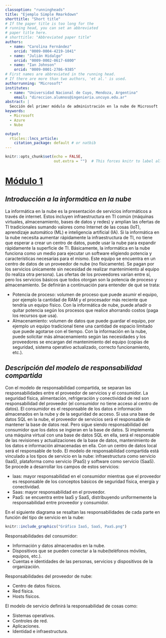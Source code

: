 ---
classoption: "runningheads"
title: "Ejemplo Simple Rmarkdown"
shorttitle: "Short title"
# If the paper title is too long for the 
# running head, you can set an abbreviated 
# paper title here.
# shorttitle: "Abbreviated paper title"
authors: 
  - name: "Carolina Fernández"
    orcid: "0009-0004-4219-1041"
  - name: "Julián Hidalgo"
    orcid: "0009-0002-0617-6800"
  - name: "Ian Johnson"
    orcid: "0009-0001-2786-9385"
# First names are abbreviated in the running head.
# If there are more than two authors, 'et al.' is used.
authorrunning: "Microsoft" 
institutes: 
  - name: "Universidad Nacional de Cuyo, Mendoza, Argentina"
    email: "direccion.alumnos@ingenieria.uncuyo.edu.ar"
abstract: | 
  Sección del primer módulo de administración en la nube de Microsoft
keywords: 
  - Microsoft
  - Azure
  - Nube

output: 
  rticles::lncs_article:
    citation_package: default # or natbib
---

```{r setup, include=FALSE}
knitr::opts_chunk$set(echo = FALSE,
                      out.extra = "")  # This forces knitr to label all figures.
```

# <u>Módulo 1</u>

## *Introducción a la informática en la nube*

La informática en la nube es la presentación de servicios informáticos a través de internet. Estos incluyen infraestructura en TI común (máquinas virtuales, almacenamiento, bases de datos y redes) y amplían las ofertas de TI tradicionales sumando valores como Internet de las cosas (IoT), aprendizaje automático (ML) e inteligencia artificial (IA).
Si la informática en la nube necesita aumentar rápidamente la infraestructura de TI, no tiene que esperar a crear un centro de datos, puede usar la nube para expandir rápidamente la superficie de TI.
Básicamente, la informática en la nube funciona como un medio para ejecutar un software eligiendo potencia y características necesarias para el mismo. Este equipo se encuentra en un centro de datos de un proveedor de nube (no físicamente).
Se pagan por los servicios únicamente sin necesidad de realizar mantenimiento al equipo (lo realiza otra persona). Las ofertas de los proveedores varían entre sí, pero los servicios básicos que todos otorgan son la potencia de proceso y almacenamiento. Se definirán a continuación para entender de qué se trata:

* Potencia de proceso: volumen de proceso que puede asumir el equipo, por ejemplo la cantidad de RAM y el procesador más reciente que tendría un equipo físico. Con la informática de nube, puede añadir o quitar potencia según los procesos que realice ahorrando costos (paga los recursos que usa).
* Almacenamiento: volumen de datos que puede guardar el equipo, por ejemplo un equipo tradicional tiene una cantidad de espacio limitado que puede agotarse con el tiempo. Con la información en la nube, puede solicitar más almacenamiento según las necesidades y los proveedores se encargan del mantenimiento del equipo (copias de seguridad, sistema operativo actualizado, correcto funcionamiento, etc.).

## *Descripción del modelo de responsabilidad compartida*

Con el modelo de responsabilidad compartida, se separan las responsabilidades entre el proveedor de servicios y el consumidor. La seguridad física, alimentación, refrigeración y conectividad de red son responsabilidad del proveedor (el consumidor no tiene acceso al centro de datos). El consumidor es el responsable de los datos e información almacenados en la nube y de la seguridad de acceso.
Si usa una base de datos SQL en la nube, el proveedor de servicios será el responsable de mantener la base de datos real. Pero sigue siendo responsabilidad del consumidor  que los datos se ingieran en la base de datos. Si implementa una máquina virtual con una base de datos SQL en ella, será el responsable  de las revisiones y actualizaciones de la base de datos, mantenimiento de los datos e información almacenadas en ella.
Con un centro de datos local será el responsable de todo. El modelo de responsabilidad compartida está vinculado a los tipos de servicio en la nube: infraestructura como servicio (IaaS), plataforma como servicio (PaaS) y software como servicio (SaaS). Se procede a desarrollar los campos de estos servicios:

* Iaas: mayor responsabilidad en el consumidor mientras que el proveedor es responsable de los conceptos básicos de seguridad física, energía y conectividad.
* Saas: mayor responsabilidad en el proveedor.
* PaaS: se encuentra entre IaaS y SaaS, distribuyendo uniformemente la responsabilidad entre proveedor y consumidor.

En el siguiente diagrama se resaltan las responsabilidades de cada parte en función del tipo de servicio en la nube:

```{r, echo=FALSE, out.width='90%'}
knitr::include_graphics("Gráfico IaaS, SaaS, PaaS.png")
```

Responsabilidades del consumidor:

* Información y datos almacenados en la nube.
* Dispositivos que se pueden conectar a la nube(teléfonos móviles, equipos, etc.).
* Cuentas e identidades de las personas, servicios y dispositivos de la organización.

Responsabilidades del proveedor de nube:

* Centro de datos físicos.
* Red física.
* Hosts físicos.

El modelo de servicio definirá la responsabilidad de cosas como:

* Sistemas operativos.
* Controles de red.
* Aplicaciones.
* Identidad e infraestructura.